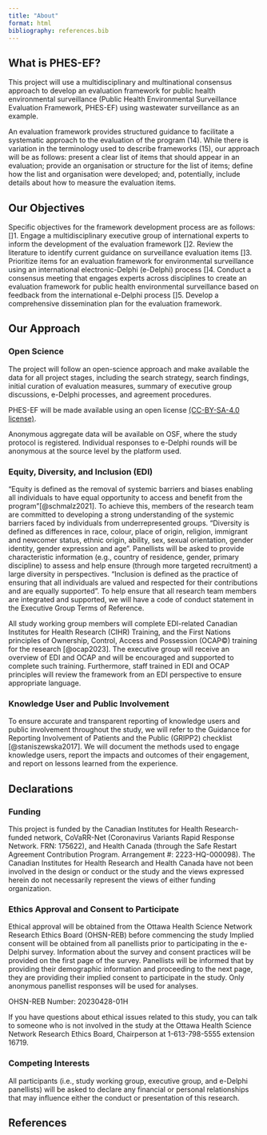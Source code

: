 ```yaml
---
title: "About"
format: html
bibliography: references.bib
---
```


## What is PHES-EF?
This project will use a multidisciplinary and multinational consensus approach to develop an evaluation framework for public health environmental surveillance (Public Health Environmental Surveillance Evaluation Framework, PHES-EF) using wastewater surveillance as an example. 

An evaluation framework provides structured guidance to facilitate a systematic approach to the evaluation of the program (14). While there is variation in the terminology used to describe frameworks (15), our approach will be as follows: present a clear list of items that should appear in an evaluation; provide an organisation or structure for the list of items; define how the list and organisation were developed; and, potentially, include details about how to measure the evaluation items. 

## Our Objectives
Specific objectives for the framework development process are as follows:
[]1. Engage a multidisciplinary executive group of international experts to inform the development of the evaluation framework
[]2. Review the literature to identify current guidance on surveillance evaluation items
[]3. Prioritize items for an evaluation framework for environmental surveillance using an international electronic-Delphi (e-Delphi) process
[]4. Conduct a consensus meeting that engages experts across disciplines to create an evaluation framework for public health environmental surveillance based on      feedback from the international e-Delphi process
[]5. Develop a comprehensive dissemination plan for the evaluation framework.

## Our Approach
### Open Science

The project will follow an open-science approach and make available the data for all project stages, including the search strategy, search findings, initial curation of evaluation measures, summary of executive group discussions, e-Delphi processes, and agreement procedures.

PHES-EF will be made available using an open license [(CC-BY-SA-4.0 license)](https://creativecommons.org/licenses/by-sa/4.0/).

Anonymous aggregate data will be available on OSF, where the study protocol is registered. Individual responses to e-Delphi rounds will be anonymous at the source level by the platform used.

### Equity, Diversity, and Inclusion (EDI)

"Equity is defined as the removal of systemic barriers and biases enabling all individuals to have equal opportunity to access and benefit from the program"[@schmalz2021]. To achieve this, members of the research team are committed to developing a strong understanding of the systemic barriers faced by individuals from underrepresented groups. "Diversity is defined as differences in race, colour, place of origin, religion, immigrant and newcomer status, ethnic origin, ability, sex, sexual orientation, gender identity, gender expression and age". Panellists will be asked to provide characteristic information (e.g., country of residence, gender, primary discipline) to assess and help ensure (through more targeted recruitment) a large diversity in perspectives. "Inclusion is defined as the practice of ensuring that all individuals are valued and respected for their contributions and are equally supported". To help ensure that all research team members are integrated and supported, we will have a code of conduct statement in the Executive Group Terms of Reference.

All study working group members will complete EDI-related Canadian Institutes for Health Research (CIHR) Training, and the First Nations principles of Ownership, Control, Access and Possession (OCAP©) training for the research [@ocap2023]. The executive group will receive an overview of EDI and OCAP and will be encouraged and supported to complete such training. Furthermore, staff trained in EDI and OCAP principles will review the framework from an EDI perspective to ensure appropriate language.

### Knowledge User and Public Involvement

To ensure accurate and transparent reporting of knowledge users and public involvement throughout the study, we will refer to the Guidance for Reporting Involvement of Patients and the Public (GRIPP2) checklist [@staniszewska2017]. We will document the methods used to engage knowledge users, report the impacts and outcomes of their engagement, and report on lessons learned from the experience.

## Declarations
### Funding

This project is funded by the Canadian Institutes for Health Research-funded network, CoVaRR-Net (Coronavirus Variants Rapid Response Network. FRN: 175622), and Health Canada (through the Safe Restart Agreement Contribution Program. Arrangement #: 2223-HQ-000098). The Canadian Institutes for Health Research and Health Canada have not been involved in the design or conduct or the study and the views expressed herein do not necessarily represent the views of either funding organization.

### Ethics Approval and Consent to Participate

Ethical approval will be obtained from the Ottawa Health Science Network Research Ethics Board (OHSN-REB) before commencing the study Implied consent will be obtained from all panellists prior to participating in the e-Delphi survey. Information about the survey and consent practices will be provided on the first page of the survey. Panellists will be informed that by providing their demographic information and proceeding to the next page, they are providing their implied consent to participate in the study. Only anonymous panellist responses will be used for analyses.

OHSN-REB Number: 20230428-01H

If you have questions about ethical issues related to this study, you can talk to someone who is not involved in the study at the Ottawa Health Science Network Research Ethics Board, Chairperson at 1-613-798-5555 extension 16719.

### Competing Interests

All participants (i.e., study working group, executive group, and e-Delphi panellists) will be asked to declare any financial or personal relationships that may influence either the conduct or presentation of this research.

## References

::: {#refs}
:::
